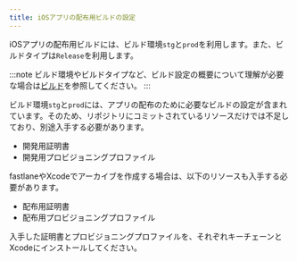 ```yaml
---
title: iOSアプリの配布用ビルドの設定
---
```


iOSアプリの配布用ビルドには、ビルド環境`stg`と`prod`を利用します。また、ビルドタイプは`Release`を利用します。

:::note
ビルド環境やビルドタイプなど、ビルド設定の概要について理解が必要な場合は[ビルド](../build-configuration.mdx)を参照してください。
:::

ビルド環境`stg`と`prod`には、アプリの配布のために必要なビルドの設定が含まれています。そのため、リポジトリにコミットされているリソースだけでは不足しており、別途入手する必要があります。

* 開発用証明書
* 開発用プロビジョニングプロファイル

fastlaneやXcodeでアーカイブを作成する場合は、以下のリソースも入手する必要があります。

* 配布用証明書
* 配布用プロビジョニングプロファイル

入手した証明書とプロビジョニングプロファイルを、それぞれキーチェーンとXcodeにインストールしてください。
